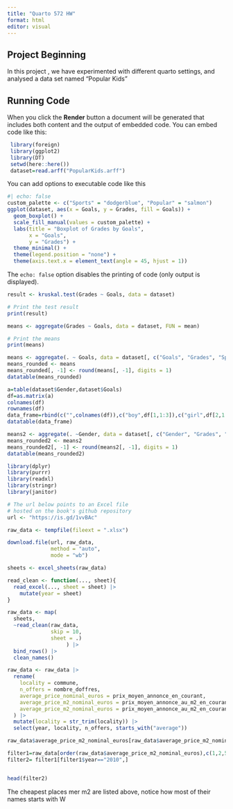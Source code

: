 ```yaml
---
title: "Quarto 572 HW"
format: html
editor: visual
---
```


## Project Beginning

In this project , we have experimented with different quarto settings, and analysed a data set named "Popular Kids"

## Running Code

When you click the **Render** button a document will be generated that includes both content and the output of embedded code. You can embed code like this:

```r
 library(foreign)
 library(ggplot2)
 library(DT)
 setwd(here::here()) 
 dataset=read.arff("PopularKids.arff")
```

You can add options to executable code like this

```r
#| echo: false
custom_palette <- c("Sports" = "dodgerblue", "Popular" = "salmon")
ggplot(dataset, aes(x = Goals, y = Grades, fill = Goals)) +
  geom_boxplot() +
  scale_fill_manual(values = custom_palette) +
  labs(title = "Boxplot of Grades by Goals",
       x = "Goals",
       y = "Grades") +
  theme_minimal() +
  theme(legend.position = "none") +
  theme(axis.text.x = element_text(angle = 45, hjust = 1))
```

The `echo: false` option disables the printing of code (only output is displayed).

```r
result <- kruskal.test(Grades ~ Goals, data = dataset)

# Print the test result
print(result)

means <- aggregate(Grades ~ Goals, data = dataset, FUN = mean)

# Print the means
print(means)

means <- aggregate(. ~ Goals, data = dataset[, c("Goals", "Grades", "Sports", "Looks", "Money")], FUN = mean)
means_rounded <- means
means_rounded[, -1] <- round(means[, -1], digits = 1)
datatable(means_rounded)
```

```r

a=table(dataset$Gender,dataset$Goals)
df=as.matrix(a)
colnames(df)
rownames(df)
data_frame=rbind(c("",colnames(df)),c("boy",df[1,1:3]),c("girl",df[2,1:3]))
datatable(data_frame)
```

```r


means2 <- aggregate(. ~Gender, data = dataset[, c("Gender", "Grades", "Sports", "Looks", "Money")], FUN = mean)
means_rounded2 <- means2
means_rounded2[, -1] <- round(means2[, -1], digits = 1)
datatable(means_rounded2)
```

```r
library(dplyr)
library(purrr)
library(readxl)
library(stringr)
library(janitor)

```

```r
# The url below points to an Excel file
# hosted on the book's github repository
url <- "https://is.gd/1vvBAc"

raw_data <- tempfile(fileext = ".xlsx")

download.file(url, raw_data,
              method = "auto",
              mode = "wb")

sheets <- excel_sheets(raw_data)

read_clean <- function(..., sheet){
  read_excel(..., sheet = sheet) |>
    mutate(year = sheet)
}

raw_data <- map(
  sheets,
  ~read_clean(raw_data,
              skip = 10,
              sheet = .)
                   ) |>
  bind_rows() |>
  clean_names()

raw_data <- raw_data |>
  rename(
    locality = commune,
    n_offers = nombre_doffres,
    average_price_nominal_euros = prix_moyen_annonce_en_courant,
    average_price_m2_nominal_euros = prix_moyen_annonce_au_m2_en_courant,
    average_price_m2_nominal_euros = prix_moyen_annonce_au_m2_en_courant
  ) |>
  mutate(locality = str_trim(locality)) |>
  select(year, locality, n_offers, starts_with("average"))


```

```r
raw_data$average_price_m2_nominal_euros[raw_data$average_price_m2_nominal_euros=="*"]=NA
```

```r
filter1=raw_data[order(raw_data$average_price_m2_nominal_euros),c(1,2,5)]
filter2= filter1[filter1$year=="2010",]


head(filter2)
```

The cheapest places mer m2 are listed above, notice how most of their names starts with W
